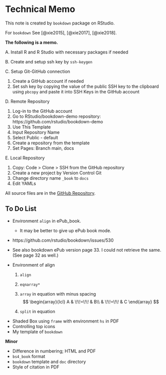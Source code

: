 # Technical Memo {#memo}

This note is created by `bookdown` package on RStudio.

For `bookdown` See [@xie2015], [@xie2017], [@xie2018].

**The following is a memo.**

A. Install R and R Studio with necessary packages if needed

B. Create and setup ssh key by `ssh-keygen`

C. Setup Git-GitHub connection

1. Create a GitHub account if needed  
2. Set ssh key by copying the value of the public SSH key to the clipboard using `pbcopy` and paste it into SSH Keys in the GitHub account

D. Remote Repository

1. Log-in to the GitHub account
2. Go to RStudio/bookdown-demo repository: https://github.com/rstudio/bookdown-demo
3. Use This Template
4. Input Repository Name
5. Select Public - default
6. Create a repository from the template
7. Set Pages: Branch main, docs

E. Local Repository

1. Copy: Code > Clone > SSH from the GitHub repository
2. Create a new project by Version Control Git
3. Change directory name `_book` to `docs`
4. Edit YAMLs

All source files are in the 
[GitHub Repository](https://github.com/icu-hsuzuki/t-algebra).

|
## To Do List

* Environment `align` in ePub_book.

    - It may be better to give up ePub book mode.

* https://github.com/rstudio/bookdown/issues/530
* See also bookdown ePub version page 33. I could not retrieve the same. (See page 32 as well.)
* Environment of align
    1. `align`
\begin{align}
A & = B\\
& = C
\end{align}

    2. `eqnarray*`
\begin{eqnarray*}
A &=& B\\
& = & C
\end{eqnarray*}

    3. `array` in equation with minus spacing
$$
\begin{array}{lcl}
A & \!\!=\!\! & B\\
& \!\!=\!\! & C
\end{array}
$$

    4. `split` in equation

\begin{equation}
\begin{split}
A & = B\\
& = C
\end{split}
(\#eq:var-beta)
\end{equation}

* Shaded Box using `frame` with environment `hs` in PDF
* Controlling top icons
* My template of `bookdown`

**Minor**

* Difference in numbering; HTML and PDF
* `bs4_book` format
* `bookdown` template and `doc` directory
* Style of citation in PDF

